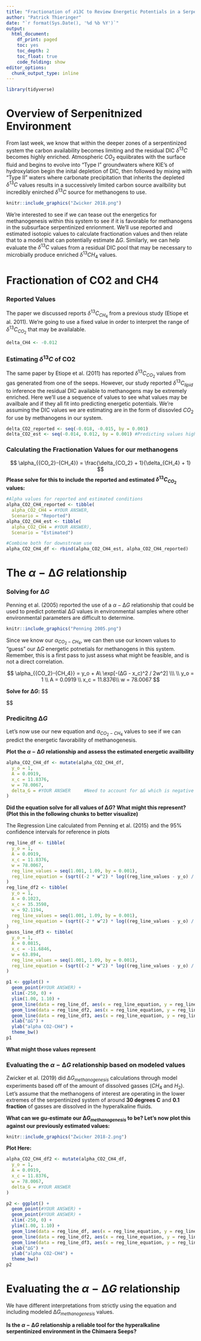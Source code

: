 ```yaml
---
title: "Fractionation of ∂13C to Review Energetic Potentials in a Serpentinized Environment"
author: "Patrick Thieringer"
date: "`r format(Sys.Date(), '%d %b %Y')`"
output:
  html_document: 
    df_print: paged
    toc: yes
    toc_depth: 2
    toc_float: true
    code_folding: show
editor_options:
  chunk_output_type: inline
---
```



```r
library(tidyverse)
```


# Overview of Serpenitnized Environment

From last week, we know that within the deeper zones of a serpentinized system the carbon availability becomes limiting and the residual DIC $\delta^{13}C$ becomes highly enriched. Atmospheric $CO_2$ equiibrates with the surface fluid and begins to evolve into "Type I" groundwaters where KIE's of hydroxylation begin the inital depletion of DIC, then followed by mixing with "Type II" waters where carbonate precipitation that inherits the depleted $\delta^{13}C$ values results in a successively limited carbon source availbility but incredibly enirched $\delta^{13}C$ source for methanogens to use. 

```r
knitr::include_graphics("Zwicker 2018.png")
```

We're interested to see if we can tease out the energetics for methanogenesis within this system to see if it is favorable for methanogens in the subsurface serpentinized enrionment. We'll use reported and estimated isotopic values to calculate fractionation values and then relate that to a model that can potentially estimate $∆G$. Similarly, we can help evaluate the $\delta^{13}C$ values from a residual DIC pool that may be necessary to microbially produce enriched $\delta ^{13}CH_4$ values.


# Fractionation of CO2 and CH4

### Reported Values

The paper we discussed reports $\delta^{13}C_{CH_4}$ from a previous study (Etiope et al. 2011). We're going to use a fixed value in order to interpret the range of $\delta^{13}C_{CO_2}$ that may be availalable.

```r
delta_CH4 <- -0.012
```

### Estimating $\delta^{13}C$ of CO2

The same paper by Etiope et al. (2011) has reported $\delta^{13}C_{CO_2}$ values from gas generated from one of the seeps. However, our study reported $\delta^{13}C_{lipid}$ to inference the residual DIC available to methanogens may be extremely enriched. Here we'll use a sequence of values to see what values may be availbale and if they all fit into predicting energetic potentials. We're assuming the DIC values we are estimating are in the form of dissovled $CO_2$ for use by methanogens in our system.

```r
delta_CO2_reported <- seq(-0.018, -0.015, by = 0.001)
delta_CO2_est <- seq(-0.014, 0.012, by = 0.001) #Predicting values higher than the reported based off of the lipid-isotope values from Zwicker et al. (2018)
```

### Calculating the Fractionation Values for our methanogens

$$
\alpha_{{CO_2}-{CH_4}} = \frac{\delta_{CO_2} + 1}{\delta_{CH_4} + 1}
$$
**Please solve for this to include the reported and estimated $\delta^{13}C_{CO_2}$ values:**
```r
#Alpha values for reported and estimated conditions
alpha_CO2_CH4_reported <- tibble( 
  alpha_CO2_CH4 = #YOUR ANSWER,
  Scenario = "Reported")
alpha_CO2_CH4_est <- tibble(
  alpha_CO2_CH4 = #YOUR ANSWER),
  Scenario = "Estimated")

#Combine both for downstream use
alpha_CO2_CH4_df <- rbind(alpha_CO2_CH4_est, alpha_CO2_CH4_reported)
```



# The $\alpha - ∆G$ relationship

### Solving for $∆G$

Penning et al. (2005) reported the use of a $\alpha-∆G$ relationship that could be used to predict potential $∆G$ values in environmental samples where other environmental parameters are difficult to determine.
```r
knitr::include_graphics("Penning 2005.png")
```

Since we know our $\alpha_{{CO_2}-{CH_4}}$, we can then use our known values to "guess" our $∆G$ energetic potnetials for methanogens in this system. Remember, this is a first pass to just assess what might be feasible, and is not a direct correlation.

$$
\alpha_{{CO_2}-{CH_4}} = y_o + A\ \exp[-(∆G - x_c)^2 / 2w^2]
\\\
\\
y_o = 1 \\
A = 0.0919 \\
x_c = 11.8376\\
w = 78.0067
$$

**Solve for $∆G$:**
$$

$$



### Predicitng $∆G$

Let's now use our new equation and $\alpha_{{CO_2}-{CH_4}}$ values to see if we can predict the energetic favorability of methanogenesis.

**Plot the $\alpha - ∆G$ relationship and assess the estimated energetic availbility**

```r
alpha_CO2_CH4_df <- mutate(alpha_CO2_CH4_df,
  y_o = 1,
  A = 0.0919,
  x_c = 11.8376,
  w = 78.0067,
  delta_G = #YOUR ANSWER     #Need to account for ∆G which is negative when plotting the curve (Would your ∆G plot on the same axis scale as Penning et al. ?)
) 
```

**Did the equation solve for all values of $∆G$? What might this represent? (Plot this in the following chunks to better visualize)**

The Regression Line calculated from Penning et al. (2015) and the 95% confidence intervals for reference in plots
```r
reg_line_df <- tibble(
  y_o = 1,
  A = 0.0919,
  x_c = 11.8376,
  w = 78.0067,
  reg_line_values = seq(1.001, 1.09, by = 0.001),
  reg_line_equation = (sqrt((-2 * w^2) * log((reg_line_values - y_o) / A)) + x_c) * -1
)
reg_line_df2 <- tibble(
  y_o = 1,
  A = 0.1023,
  x_c = 35.3598,
  w = 92.1194,
  reg_line_values = seq(1.001, 1.09, by = 0.001),
  reg_line_equation = (sqrt((-2 * w^2) * log((reg_line_values - y_o) / A)) + x_c) * -1
)
gauss_line_df3 <- tibble(
  y_o = 1,
  A = 0.0815,
  x_c = -11.6846,
  w = 63.894,
  reg_line_values = seq(1.001, 1.09, by = 0.001),
  reg_line_equation = (sqrt((-2 * w^2) * log((reg_line_values - y_o) / A)) + x_c) * -1
)
```


```r
p1 <- ggplot() +
  geom_point(#YOUR ANSWER) +
  xlim(-250, 0) +
  ylim(1.00, 1.10) +
  geom_line(data = reg_line_df, aes(x = reg_line_equation, y = reg_line_values)) +
  geom_line(data = reg_line_df2, aes(x = reg_line_equation, y = reg_line_values), linetype =2) +
  geom_line(data = reg_line_df3, aes(x = reg_line_equation, y = reg_line_values), linetype = 2) +
  xlab("∆G") +
  ylab("alpha CO2-CH4") +
  theme_bw()
p1
```

**What might those values represent**

### Evaluating the $\alpha - ∆G$ relationship based on modeled values

Zwicker et al. (2019) did $∆G_{methanogenesis}$ calculations through model experiments based off of the amount of dissolved gasses ($CH_4$ and $H_2$). Let's assume that the methanogens of interest are operating in the lower extremes of the serpentinized system of around **30 degrees C** and **0.1 fraction** of gasses are dissolved in the hyperalkaline fluids.

**What can we gu-estimate our $∆G_{methanogenesis}$ to be? Let's now plot this against our previously estimated values:**

```r
knitr::include_graphics("Zwicker 2018-2.png")
```


**Plot Here:**
```r
alpha_CO2_CH4_df2 <- mutate(alpha_CO2_CH4_df,
  y_o = 1,
  A = 0.0919,
  x_c = 11.8376,
  w = 78.0067,
  delta_G = #YOUR ANSWER
) 

p2 <- ggplot() +
  geom_point(#YOUR ANSWER) +
  geom_point(#YOUR ANSWER) +
  xlim(-250, 0) +
  ylim(1.00, 1.10) +
  geom_line(data = reg_line_df, aes(x = reg_line_equation, y = reg_line_values)) +
  geom_line(data = reg_line_df2, aes(x = reg_line_equation, y = reg_line_values), linetype =2) +
  geom_line(data = reg_line_df3, aes(x = reg_line_equation, y = reg_line_values), linetype = 2) +
  xlab("∆G") +
  ylab("alpha CO2-CH4") +
  theme_bw()
p2
```



# Evaluating the $\alpha - ∆G$ relationship

We have different interpretations from strictly using the equation and including modeled $∆G_{methanogenesis}$ values.

**Is the $\alpha - ∆G$ relationship a reliable tool for the hyperalkaline serpentinized environment in the Chimaera Seeps?**



